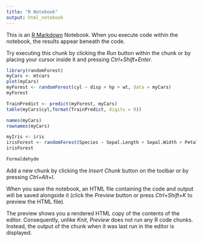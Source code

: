```yaml
---
title: "R Notebook"
output: html_notebook
---
```


This is an [R Markdown](http://rmarkdown.rstudio.com) Notebook. When you execute code within the notebook, the results appear beneath the code. 

Try executing this chunk by clicking the *Run* button within the chunk or by placing your cursor inside it and pressing *Ctrl+Shift+Enter*. 

```r
library(randomForest)
myCars <- mtcars
plot(myCars)
myForest <- randomForest(cyl ~ disp + hp + wt, data = myCars)
myForest
```

```r
TrainPredict <- predict(myForest, myCars)
table(myCars$cyl,format(TrainPredict, digits = 0))
```


```r
names(myCars)
rownames(myCars)
```

```r
myIris <- iris
irisForest <- randomForest(Species ~ Sepal.Length + Sepal.Width + Petal.Length, data = myIris)
irisForest
```

```r
Formaldehyde
```



Add a new chunk by clicking the *Insert Chunk* button on the toolbar or by pressing *Ctrl+Alt+I*.

When you save the notebook, an HTML file containing the code and output will be saved alongside it (click the *Preview* button or press *Ctrl+Shift+K* to preview the HTML file).

The preview shows you a rendered HTML copy of the contents of the editor. Consequently, unlike *Knit*, *Preview* does not run any R code chunks. Instead, the output of the chunk when it was last run in the editor is displayed.
